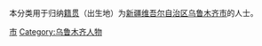 {{Catnav|頁面分類|各種主題的頁面分類|依中国各省来作的分类|各地中国人|新疆人}}
{{Catnav|頁面分類|人物|各國人物|中国人|各地中国人|新疆人}}

本分类用于归纳[[籍贯|籍贯]]（出生地）为[[新疆维吾尔自治区|新疆维吾尔自治区]][[乌鲁木齐市|乌鲁木齐市]]的人士。

[[Category:新疆人|市]]
[[Category:乌鲁木齐人物|Category:乌鲁木齐人物]]